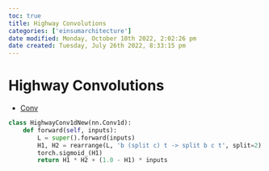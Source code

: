 ```yaml
---
toc: true
title: Highway Convolutions
categories: ['einsumarchitecture']
date modified: Monday, October 10th 2022, 2:02:26 pm
date created: Tuesday, July 26th 2022, 8:33:15 pm
---
```


# Highway Convolutions
- [Conv](Conv.qmd)

```python
class HighwayConv1dNew(nn.Conv1d):
    def forward(self, inputs):
        L = super().forward(inputs)
        H1, H2 = rearrange(L, 'b (split c) t -> split b c t', split=2)
        torch.sigmoid_(H1)
        return H1 * H2 + (1.0 - H1) * inputs
```



